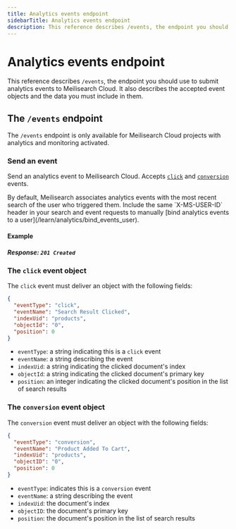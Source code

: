 ```yaml
---
title: Analytics events endpoint
sidebarTitle: Analytics events endpoint
description: This reference describes /events, the endpoint you should use to submit analytics events to Meilisearch Cloud. It also describes the accepted event objects and the data you must include in them.
---
```


# Analytics events endpoint

This reference describes `/events`, the endpoint you should use to submit analytics events to Meilisearch Cloud. It also describes the accepted event objects and the data you must include in them.

## The `/events` endpoint

The `/events` endpoint is only available for Meilisearch Cloud projects with analytics and monitoring activated.

### Send an event

<RouteHighlighter method="POST" route="https://edge.meilisearch.com/events"/>

Send an analytics event to Meilisearch Cloud. Accepts [`click`](#the-click-event-object) and [`conversion`](#the-conversion-event-object) events.

<Tip>
By default, Meilisearch associates analytics events with the most recent search of the user who triggered them. Include the same `X-MS-USER-ID` header in your search and event requests to manually [bind analytics events to a user](/learn/analytics/bind_events_user).
</Tip>

#### Example

<CodeSamples id="analytics_event_click_1" />

##### Response: `201 Created`

### The `click` event object

The `click` event must deliver an object with the following fields:

```json
{
  "eventType": "click",
  "eventName": "Search Result Clicked",
  "indexUid": "products",
  "objectId": "0",
  "position": 0
}
```

- `eventType`: a string indicating this is a `click` event
- `eventName`: a string describing the event
- `indexUid`: a string indicating the clicked document's index
- `objectId`: a string indicating the clicked document's primary key
- `position`: an integer indicating the clicked document's position in the list of search results

### The `conversion` event object

The `conversion` event must deliver an object with the following fields:

```json
{
  "eventType": "conversion",
  "eventName": "Product Added To Cart",
  "indexUid": "products",
  "objectID": "0",
  "position": 0
}
```

- `eventType`: indicates this is a `conversion` event
- `eventName`: a string describing the event
- `indexUid`: the document's index
- `objectID`: the document's primary key
- `position`: the document's position in the list of search results
